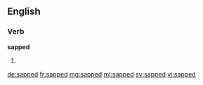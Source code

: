 ==English==

===Verb===
'''sapped'''

# {{past of|sap}}

[[de:sapped]]
[[fr:sapped]]
[[mg:sapped]]
[[ml:sapped]]
[[sv:sapped]]
[[vi:sapped]]